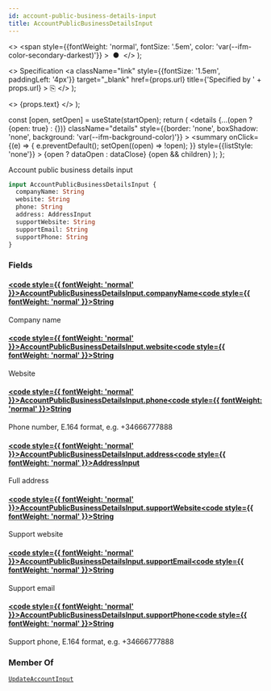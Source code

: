```yaml
---
id: account-public-business-details-input
title: AccountPublicBusinessDetailsInput
---
```


  <>
    <span
      style={{fontWeight: 'normal', fontSize: '.5em', color: 'var(--ifm-color-secondary-darkest)'}}
    >
      &nbsp;●&nbsp;
    </span>
  </>
);

  <>
    Specification
    <a
      className="link"
      style={{fontSize: '1.5em', paddingLeft: '4px'}}
      target="_blank"
      href={props.url}
      title={'Specified by ' + props.url}
    >
      ⎘
    </a>
  </>
);

  <>
    <span className={props.class}>{props.text}</span>
  </>
);


  const [open, setOpen] = useState(startOpen);
  return (
    <details
      {...(open ? {open: true} : {})}
      className="details"
      style={{border: 'none', boxShadow: 'none', background: 'var(--ifm-background-color)'}}
    >
      <summary
        onClick={(e) => {
          e.preventDefault();
          setOpen((open) => !open);
        }}
        style={{listStyle: 'none'}}
      >
        {open ? dataOpen : dataClose}
      </summary>
      {open && children}
    </details>
  );
};

Account public business details input

```graphql
input AccountPublicBusinessDetailsInput {
  companyName: String
  website: String
  phone: String
  address: AddressInput
  supportWebsite: String
  supportEmail: String
  supportPhone: String
}
```

### Fields

#### [<code style={{ fontWeight: 'normal' }}>AccountPublicBusinessDetailsInput.<b>companyName</b></code>](#)<Bullet />[<code style={{ fontWeight: 'normal' }}><b>String</b></code>](/docs/apis/graphql/types/scalars/string.mdx) <Badge class="badge badge--secondary " text="scalar"/>

Company name

#### [<code style={{ fontWeight: 'normal' }}>AccountPublicBusinessDetailsInput.<b>website</b></code>](#)<Bullet />[<code style={{ fontWeight: 'normal' }}><b>String</b></code>](/docs/apis/graphql/types/scalars/string.mdx) <Badge class="badge badge--secondary " text="scalar"/>

Website

#### [<code style={{ fontWeight: 'normal' }}>AccountPublicBusinessDetailsInput.<b>phone</b></code>](#)<Bullet />[<code style={{ fontWeight: 'normal' }}><b>String</b></code>](/docs/apis/graphql/types/scalars/string.mdx) <Badge class="badge badge--secondary " text="scalar"/>

Phone number, E.164 format, e.g. +34666777888

#### [<code style={{ fontWeight: 'normal' }}>AccountPublicBusinessDetailsInput.<b>address</b></code>](#)<Bullet />[<code style={{ fontWeight: 'normal' }}><b>AddressInput</b></code>](/docs/apis/graphql/types/inputs/address-input.mdx) <Badge class="badge badge--secondary " text="input"/>

Full address

#### [<code style={{ fontWeight: 'normal' }}>AccountPublicBusinessDetailsInput.<b>supportWebsite</b></code>](#)<Bullet />[<code style={{ fontWeight: 'normal' }}><b>String</b></code>](/docs/apis/graphql/types/scalars/string.mdx) <Badge class="badge badge--secondary " text="scalar"/>

Support website

#### [<code style={{ fontWeight: 'normal' }}>AccountPublicBusinessDetailsInput.<b>supportEmail</b></code>](#)<Bullet />[<code style={{ fontWeight: 'normal' }}><b>String</b></code>](/docs/apis/graphql/types/scalars/string.mdx) <Badge class="badge badge--secondary " text="scalar"/>

Support email

#### [<code style={{ fontWeight: 'normal' }}>AccountPublicBusinessDetailsInput.<b>supportPhone</b></code>](#)<Bullet />[<code style={{ fontWeight: 'normal' }}><b>String</b></code>](/docs/apis/graphql/types/scalars/string.mdx) <Badge class="badge badge--secondary " text="scalar"/>

Support phone, E.164 format, e.g. +34666777888

### Member Of

[`UpdateAccountInput`](/docs/apis/graphql/types/inputs/update-account-input.mdx) <Badge class="badge badge--secondary badge--relation" text="input"/>
